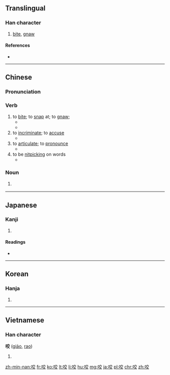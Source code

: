 {{also|齩}}
==Translingual==

===Han character===
{{Han char|rn=30|rad=口|as=06|sn=9|four=6004<sub>8</sub>|canj=口卜金大 (RYCK)|ids=⿰[[口]][[交]]}}

# [[bite]], [[gnaw]]

====References====
* {{Han ref|kx=0186.160|dkj=03543|dj=0406.010|hdz=10621.020|uh=54AC|ud=21676|bh=AB72|bd=43890}}

----

==Chinese==
{{zh-hanzi-box|咬}}

===Pronunciation===
{{zh-pron
|m=yǎo
|c=ngaau5
|h=pfs=ngâu
|mn=kā/ngáu
|ma=zh-yao.ogg
|cat=n,v
}}

===Verb===
{{zh-verb}}

# to [[bite]]; to [[snap]] at; to [[gnaw]];
#* {{zh-usex|一 條 狗 咬 了 他 的 腿。|A dog '''snapped at''' his leg.|link=y}}
#* {{zh-usex|他 被 響尾蛇 '''咬''' 過。|He had been '''bitten''' by a rattlesnake.|link=y}} 
# to [[incriminate]]; to [[accuse]]
#* {{zh-usex|他 站 在 被告 席 上，什麼 都 招認，什麼 人 都 '''咬'''。|He was in the public dock, confessing everything, '''implicating''' everybody.|link=y}}  
# to [[articulate]]; to [[pronounce]]
#* {{zh-usex|這 個 字 他 '''咬''' 得 很 准.|He can '''pronounce''' this word correctly.|link=y}} 
# to be [[nitpicking]] on words
#* {{zh-usex|別 老 咬 住 我 那 句 話 不 放|Don't keep nagging me about that remark of mine.|link=y}}

===Noun===
{{zh-noun}}

# {{context|Hong Kong|neologism|euphonism|lang=zh}} {{alternative form of|口交||oral sex|lang=zh}}

----

==Japanese==

===Kanji===
{{ja-kanji|grade=|rs=口06}}

# {{defn|lang=ja|sort=口06}}

====Readings====
* {{ja-readings|on=[[こう]] (kō), [[ごう]] (gō), [[よう]] (yō)|kun=[[かむ]] (kamu)}}

----

==Korean==

===Hanja===
{{ko-hanja|hangeul=교|rv=gyo|mr=kyo|y=kyo}}

# {{defn|lang=ko|sort=口06}}

----

==Vietnamese==

===Han character===
'''咬''' ([[giảo]], [[rao]])

# {{defn|lang=vi}}

[[zh-min-nan:咬]]
[[fr:咬]]
[[ko:咬]]
[[lt:咬]]
[[li:咬]]
[[hu:咬]]
[[mg:咬]]
[[ja:咬]]
[[pl:咬]]
[[chr:咬]]
[[zh:咬]]